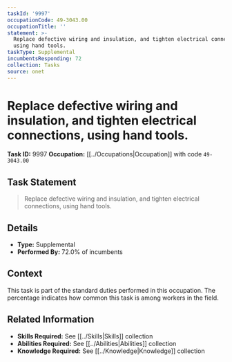 ```yaml
---
taskId: '9997'
occupationCode: 49-3043.00
occupationTitle: ''
statement: >-
  Replace defective wiring and insulation, and tighten electrical connections,
  using hand tools.
taskType: Supplemental
incumbentsResponding: 72
collection: Tasks
source: onet
---
```

# Replace defective wiring and insulation, and tighten electrical connections, using hand tools.

**Task ID:** 9997
**Occupation:** [[../Occupations|Occupation]] with code `49-3043.00`

## Task Statement

> Replace defective wiring and insulation, and tighten electrical connections, using hand tools.

## Details

- **Type:** Supplemental
- **Performed By:** 72.0% of incumbents

## Context

This task is part of the standard duties performed in this occupation. The percentage indicates how common this task is among workers in the field.

## Related Information

- **Skills Required:** See [[../Skills|Skills]] collection
- **Abilities Required:** See [[../Abilities|Abilities]] collection
- **Knowledge Required:** See [[../Knowledge|Knowledge]] collection
